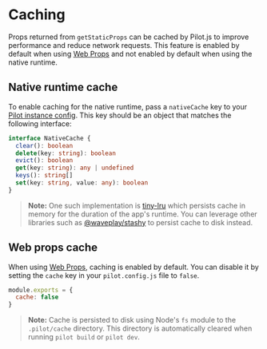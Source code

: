 # Caching

Props returned from `getStaticProps` can be cached by Pilot.js to improve performance and reduce network requests. This feature is enabled by default when using [Web Props](/docs/web-props) and not enabled by default when using the native runtime.

## Native runtime cache

To enable caching for the native runtime, pass a `nativeCache` key to your [Pilot instance config](/docs/configuration). This key should be an object that matches the following interface:

```typescript:src/client/types.ts
interface NativeCache {
  clear(): boolean
  delete(key: string): boolean
  evict(): boolean
  get(key: string): any | undefined
  keys(): string[]
  set(key: string, value: any): boolean
}
```

> **Note:** One such implementation is [tiny-lru](https://github.com/avoidwork/tiny-lru) which persists cache in memory for the duration of the app's runtime. You can leverage other libraries such as [@waveplay/stashy](https://github.com/Wave-Play/stashy) to persist cache to disk instead.

## Web props cache

When using [Web Props](/docs/web-props), caching is enabled by default. You can disable it by setting the `cache` key in your `pilot.config.js` file to `false`.

```js:pilot.config.js
module.exports = {
  cache: false
}
```

> **Note:** Cache is persisted to disk using Node's `fs` module to the `.pilot/cache` directory. This directory is automatically cleared when running `pilot build` or `pilot dev`.
